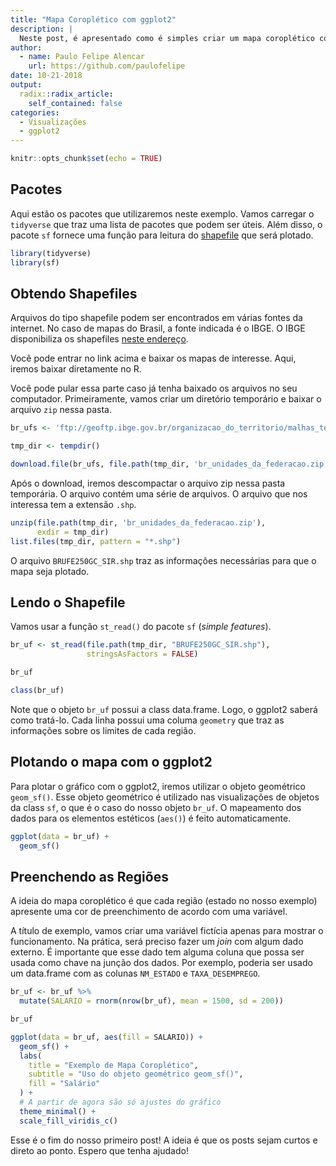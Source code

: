 ```yaml
---
title: "Mapa Coroplético com ggplot2"
description: |
  Neste post, é apresentado como é simples criar um mapa coroplético com o ggplot2.
author:
  - name: Paulo Felipe Alencar
    url: https://github.com/paulofelipe
date: 10-21-2018
output:
  radix::radix_article:
    self_contained: false
categories:
  - Visualizações
  - ggplot2
---
```


```r
knitr::opts_chunk$set(echo = TRUE)
```

## Pacotes

Aqui estão os pacotes que utilizaremos neste exemplo. Vamos carregar o `tidyverse` que traz uma lista de pacotes que podem ser úteis. Além disso, o pacote `sf` fornece uma função para leitura do [shapefile](https://pt.wikipedia.org/wiki/Shapefile) que será plotado.

```r
library(tidyverse)
library(sf)
```

## Obtendo Shapefiles

Arquivos do tipo shapefile podem ser encontrados em várias fontes da internet. No caso de mapas do Brasil, a fonte indicada é o IBGE. O IBGE disponibiliza os shapefiles [neste endereço](ftp://geoftp.ibge.gov.br/organizacao_do_territorio/malhas_territoriais/malhas_municipais/). 

Você pode entrar no link acima e baixar os mapas de interesse. Aqui, iremos baixar diretamente no R. 

Você pode pular essa parte caso já tenha baixado os arquivos no seu computador. Primeiramente,
vamos criar um diretório temporário e baixar o arquivo `zip` nessa pasta.


```r
br_ufs <- 'ftp://geoftp.ibge.gov.br/organizacao_do_territorio/malhas_territoriais/malhas_municipais/municipio_2017/Brasil/BR/br_unidades_da_federacao.zip'

tmp_dir <- tempdir()

download.file(br_ufs, file.path(tmp_dir, 'br_unidades_da_federacao.zip'))
```

Após o download, iremos descompactar o arquivo zip nessa pasta temporária. O arquivo contém uma série de arquivos. O arquivo que nos interessa tem a extensão `.shp`.

```r
unzip(file.path(tmp_dir, 'br_unidades_da_federacao.zip'),
      exdir = tmp_dir)
list.files(tmp_dir, pattern = "*.shp")
```

O arquivo `BRUFE250GC_SIR.shp` traz as informações necessárias para que o mapa seja plotado.

## Lendo o Shapefile 

Vamos usar a função `st_read()` do pacote `sf` (*simple features*).

```r
br_uf <- st_read(file.path(tmp_dir, "BRUFE250GC_SIR.shp"),
                 stringsAsFactors = FALSE)

br_uf

class(br_uf)
```

Note que o objeto `br_uf` possui a class data.frame. Logo, o ggplot2 saberá como tratá-lo. Cada linha possui uma columa `geometry` que traz as informações sobre os limites de cada região.

## Plotando o mapa com o ggplot2

Para plotar o gráfico com o ggplot2, iremos utilizar o objeto geométrico `geom_sf()`. Esse objeto geométrico é utilizado nas visualizações de objetos da class `sf`, o que é o caso do nosso objeto `br_uf`. O mapeamento dos dados para os elementos estéticos (`aes()`) é feito automaticamente.

```r
ggplot(data = br_uf) +
  geom_sf()
```

## Preenchendo as Regiões

A ideia do mapa coroplético é que cada região (estado no nosso exemplo) apresente uma cor de preenchimento de acordo com uma variável.

A título de exemplo, vamos criar uma variável fictícia apenas para mostrar o funcionamento. Na prática, será preciso fazer um *join* com algum dado externo. É importante que esse dado tem alguma coluna que possa ser usada como chave na junção dos dados. Por exemplo, poderia ser usado um data.frame com as colunas `NM_ESTADO` e `TAXA_DESEMPREGO`.

```r
br_uf <- br_uf %>% 
  mutate(SALARIO = rnorm(nrow(br_uf), mean = 1500, sd = 200))

br_uf
```

```r
ggplot(data = br_uf, aes(fill = SALARIO)) +
  geom_sf() +
  labs(
    title = "Exemplo de Mapa Coroplético",
    subtitle = "Uso do objeto geométrico geom_sf()",
    fill = "Salário"
  ) +
  # A partir de agora são só ajustes do gráfico
  theme_minimal() +
  scale_fill_viridis_c()
```

Esse é o fim do nosso primeiro post! A ideia é que os posts sejam curtos e direto ao ponto. Espero que tenha ajudado!
